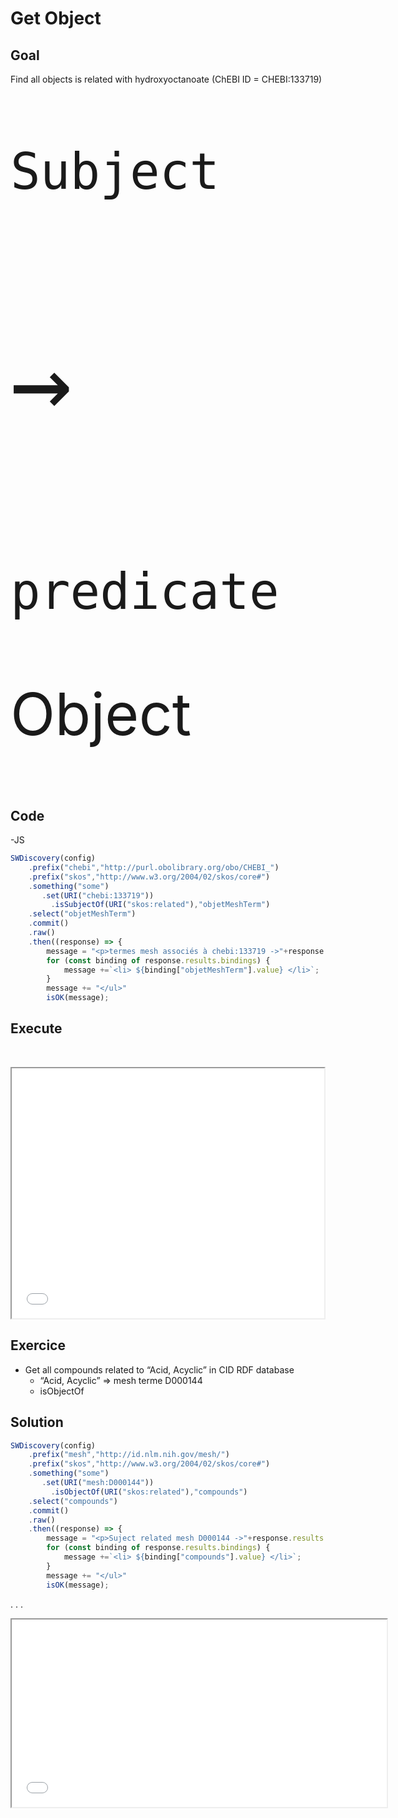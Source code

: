 # Get Object
## Goal
Find all objects is related with hydroxyoctanoate (ChEBI ID = CHEBI:133719)

::: {.absolute left=50 top=200 width="50" height="250" style="font-size:70pt; "}
`Subject`
:::
::: {.absolute left=480 top=135 width="250" height="250" style="font-size:145pt; "}
`→`
:::
::: {.absolute left=300 top=350 width="50" height="250" style="font-size:70pt; "}
`predicate`
:::
::: {.absolute left=750 top=200 width="50" height="250" style="font-size:70pt; "}
Object
:::


## Code
-JS
```.js
SWDiscovery(config)
    .prefix("chebi","http://purl.obolibrary.org/obo/CHEBI_")
    .prefix("skos","http://www.w3.org/2004/02/skos/core#")
    .something("some")
       .set(URI("chebi:133719"))
         .isSubjectOf(URI("skos:related"),"objetMeshTerm")
    .select("objetMeshTerm")
    .commit()
    .raw()
    .then((response) => {
        message = "<p>termes mesh associés à chebi:133719 ->"+response.results.bindings.length + "</p><ul>" ;
        for (const binding of response.results.bindings) {
            message +=`<li> ${binding["objetMeshTerm"].value} </li>`;
        }
        message += "</ul>"
        isOK(message);
```

## Execute
<br>
```{=html}
<iframe 
   src="../samples/get_objects.html" 
   width="500"
   height="400">
</iframe>
```

## Exercice

* Get all compounds related to "Acid, Acyclic" in CID RDF database
    + "Acid, Acyclic" => mesh terme D000144
    + isObjectOf

## Solution
```.js
SWDiscovery(config)
    .prefix("mesh","http://id.nlm.nih.gov/mesh/")
    .prefix("skos","http://www.w3.org/2004/02/skos/core#")
    .something("some")
       .set(URI("mesh:D000144"))
         .isObjectOf(URI("skos:related"),"compounds")
    .select("compounds")
    .commit()
    .raw()
    .then((response) => {
        message = "<p>Suject related mesh D000144 ->"+response.results.bindings.length + "</p><ul>" ;
        for (const binding of response.results.bindings) {
            message +=`<li> ${binding["compounds"].value} </li>`;
        }
        message += "</ul>"
        isOK(message);
```
. . .

::: {.absolute right=0 top=200 style="background: white;"}
```{=html}
<iframe 
   src="../solutions/get_subjects.html" 
   width="600"
   height="300">
</iframe>
```
:::